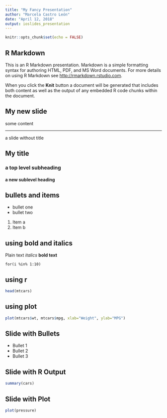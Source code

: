 ```yaml
---
title: "My Fancy Presentation"
author: "Marcela Castro León"
date: "April 12, 2018"
output: ioslides_presentation
---
```


```r
knitr::opts_chunk$set(echo = FALSE)
```

## R Markdown

This is an R Markdown presentation. Markdown is a simple formatting syntax for authoring HTML, PDF, and MS Word documents. For more details on using R Markdown see <http://rmarkdown.rstudio.com>.

When you click the **Knit** button a document will be generated that includes both content as well as the output of any embedded R code chunks within the document.

## My new slide
some content

*** 
a slide without title

## My title

### a top level subheading

#### a new sublevel heading

## bullets and items

- bullet one
- bullet two

1. Item a
2. Item b

## using bold and italics

Plain text
*italics*
**bold text**

`for(i %in% 1:10)`

## using r

```r
head(mtcars)
```

## using plot

```r
plot(mtcars$wt, mtcars$mpg, xlab="Weight", ylab="MPG")
```


## Slide with Bullets

- Bullet 1
- Bullet 2
- Bullet 3

## Slide with R Output

```r
summary(cars)
```

## Slide with Plot

```r
plot(pressure)
```

